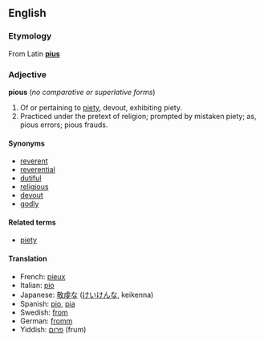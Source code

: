 ==English==
===Etymology===
From Latin '''[[pius]]'''

===Adjective===
'''pious''' (''no comparative or superlative forms'')

#Of or pertaining to [[piety]], devout, exhibiting piety.
#Practiced under the pretext of religion; prompted by mistaken piety; as, pious errors; pious frauds.

====Synonyms====
*[[reverent]]
*[[reverential]]
*[[dutiful]]
*[[religious]]
*[[devout]]
*[[godly]]

====Related terms====
*[[piety]]

====Translation====
*French: [[pieux]]
*Italian: [[pio]]
*Japanese: [[敬虔]]な ([[けいけん]]な, keikenna)
*Spanish: [[pio]], [[pia]]
*Swedish: [[from]]
*German: [[fromm]]
*Yiddish: [[פרום]] (frum)